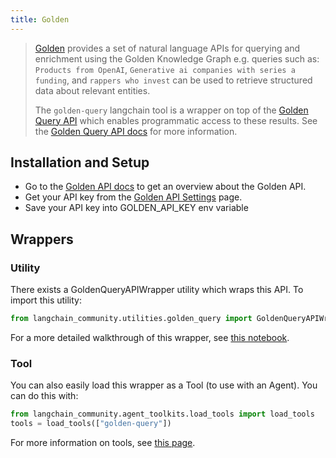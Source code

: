 ```yaml
---
title: Golden
---
```


>[Golden](https://golden.com) provides a set of natural language APIs for querying and enrichment using the Golden Knowledge Graph e.g. queries such as: `Products from OpenAI`, `Generative ai companies with series a funding`, and `rappers who invest` can be used to retrieve structured data about relevant entities.
>
>The `golden-query` langchain tool is a wrapper on top of the [Golden Query API](https://docs.golden.com/reference/query-api) which enables programmatic access to these results.
>See the [Golden Query API docs](https://docs.golden.com/reference/query-api) for more information.

## Installation and Setup
- Go to the [Golden API docs](https://docs.golden.com/) to get an overview about the Golden API.
- Get your API key from the [Golden API Settings](https://golden.com/settings/api) page.
- Save your API key into GOLDEN_API_KEY env variable

## Wrappers

### Utility

There exists a GoldenQueryAPIWrapper utility which wraps this API. To import this utility:

```python
from langchain_community.utilities.golden_query import GoldenQueryAPIWrapper
```

For a more detailed walkthrough of this wrapper, see [this notebook](/oss/javascript/integrations/tools/golden_query).

### Tool

You can also easily load this wrapper as a Tool (to use with an Agent).
You can do this with:
```python
from langchain_community.agent_toolkits.load_tools import load_tools
tools = load_tools(["golden-query"])
```

For more information on tools, see [this page](/oss/javascript/how-to/tools_builtin).
